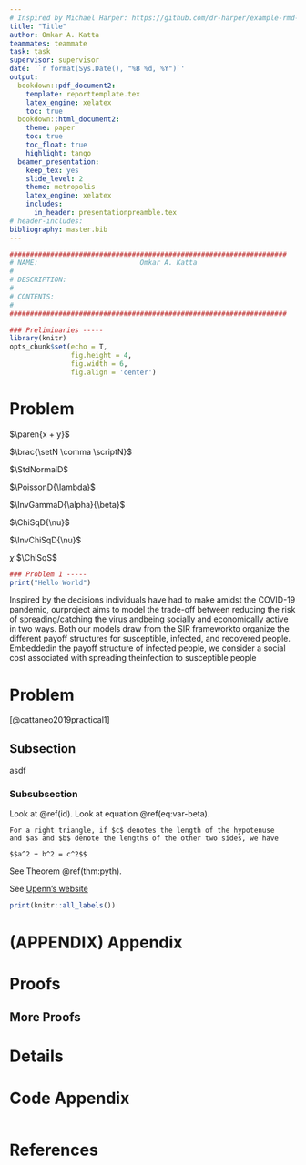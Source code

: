 ```yaml
---
# Inspired by Michael Harper: https://github.com/dr-harper/example-rmd-templates
title: "Title"
author: Omkar A. Katta
teammates: teammate
task: task
supervisor: supervisor
date: '`r format(Sys.Date(), "%B %d, %Y")`'
output: 
  bookdown::pdf_document2:
    template: reporttemplate.tex 
    latex_engine: xelatex
    toc: true
  bookdown::html_document2:
    theme: paper
    toc: true
    toc_float: true
    highlight: tango
  beamer_presentation:
    keep_tex: yes
    slide_level: 2
    theme: metropolis
    latex_engine: xelatex
    includes:
      in_header: presentationpreamble.tex
# header-includes:
bibliography: master.bib
---
```




```r
####################################################################
# NAME:                         Omkar A. Katta
#
# DESCRIPTION:                  
#
# CONTENTS:                     
#
####################################################################

### Preliminaries -----
library(knitr)
opts_chunk$set(echo = T,
               fig.height = 4, 
               fig.width = 6, 
               fig.align = 'center')

```

<!-- \begin{framed} -->
<!-- Things to find and replace in Rmd file: -->
<!-- \begin{enumerate} -->
<!--   \item file name -->
<!--   \item YAML parameters -->
<!--   \item R file name -->
<!--   \item R file header -->
<!--   \item Be sure to save the R file as a text file -->
<!-- \end{enumerate} -->
<!-- \end{framed} -->

# Problem

$\paren{x + y}$

$\brac{\setN \comma \scriptN}$

$\StdNormalD$

$\PoissonD{\lambda}$

$\InvGammaD{\alpha}{\beta}$

$\ChiSqD{\nu}$

$\InvChiSqD{\nu}$

$\chi$ $\ChiSqS$


```r
### Problem 1 -----
print("Hello World")

```

Inspired  by  the  decisions  individuals  have  had  to  make  amidst  the  COVID-19  pandemic,  ourproject aims to model the trade-off between reducing the risk of spreading/catching the virus andbeing socially and economically active in two ways. Both our models draw from the SIR frameworkto organize the different payoff structures for susceptible, infected, and recovered people. Embeddedin the payoff structure of infected people,  we consider a social cost associated with spreading theinfection to susceptible people

# Problem

[@cattaneo2019practical1]




## Subsection {#id}
asdf

\begin{equation} 
\begin{split}
\mathrm{Var}(\hat{\beta}) & =\mathrm{Var}((X'X)^{-1}X'y)\\
 & =(X'X)^{-1}X'\mathrm{Var}(y)((X'X)^{-1}X')'\\
 & =(X'X)^{-1}X'\mathrm{Var}(y)X(X'X)^{-1}\\
 & =(X'X)^{-1}X'\sigma^{2}IX(X'X)^{-1}\\
 & =(X'X)^{-1}\sigma^{2}
\end{split}
(\#eq:var-beta)
\end{equation} 

### Subsubsection 
Look at \@ref(id). Look at equation \@ref(eq:var-beta).

```theorem
For a right triangle, if $c$ denotes the length of the hypotenuse
and $a$ and $b$ denote the lengths of the other two sides, we have

$$a^2 + b^2 = c^2$$
```

See Theorem \@ref(thm:pyth).

See [Upenn's website](https://www.upenn.edu/)
```R
print(knitr::all_labels())
```

\newpage


# (APPENDIX) Appendix {-}

# Proofs

## More Proofs 

# Details

# Code Appendix


```r
```

\newpage
# References
